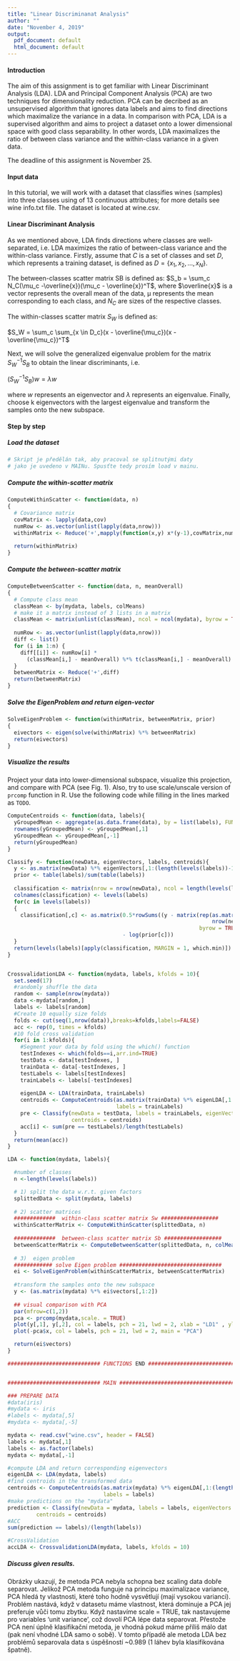 ---
title: "Linear Discriminanat Analysis"
author: ""
date: "November 4, 2019"
output:
  pdf_document: default
  html_document: default
---

#### Introduction
The aim of this assignment is to get familiar with Linear Discriminant Analysis
(LDA). LDA and Principal Component Analysis (PCA) are two techniques
for dimensionality reduction. PCA can be decribed as an unsupervised algorithm that ignores data labels and aims to find directions which maximalize
the variance in a data. In comparison with PCA, LDA is a supervised algorithm and aims to project a dataset onto a lower dimensional space with good
class separability. In other words, LDA maximalizes the ratio of between class variance and the within-class variance in a given data.

The deadline of this assignment is November 25.


#### Input data 
In this tutorial, we will work with a dataset that classifies wines (samples)
into three classes using of 13 continuous attributes; for more details see
wine info.txt file. The dataset is located at wine.csv.

#### Linear Discriminant Analysis
As we mentioned above, LDA finds directions where classes are well-separated,
i.e. LDA maximizes the ratio of between-class variance and the within-class
variance. Firstly, assume that $C$ is a set of classes and set $D$, which represents
a training dataset, is defined as $D = \{x_1, x_2, . . . , x_N \}$.

The between-classes scatter matrix SB is defined as:
$S_b = \sum_c N_C(\mu_c -\overline{x})(\mu_c - \overline{x})^T$, where $\overline{x}$ is a vector represents the overall mean of the data, µ represents the mean corresponding to each class, and $N_C$ are sizes of the respective classes.

The within-classes scatter matrix $S_W$ is defined as:

$S_W = \sum_c \sum_{x \in D_c}(x - \overline{\mu_c})(x - \overline{\mu_c})^T$

Next, we will solve the generalized eigenvalue problem for the matrix $S_W^{-1}S_B$ to obtain the linear discriminants, i.e.

$(S_W^{-1}S_B)w = \lambda w$

where $w$ represents an eigenvector and $\lambda$ represents an eigenvalue. Finally,
choose k eigenvectors with the largest eigenvalue and transform the samples
onto the new subspace.

#### Step by step

##### Load the dataset 
```{r}
# Skript je předělán tak, aby pracoval se splitnutými daty
# jako je uvedeno v MAINu. Spusťte tedy prosím load v mainu.

```

##### Compute the within-scatter matrix 
```{r}
ComputeWithinScatter <- function(data, n)
{
  # Covariance matrix
  covMatrix <- lapply(data,cov)
  numRow <- as.vector(unlist(lapply(data,nrow)))
  withinMatrix <- Reduce('+',mapply(function(x,y) x*(y-1),covMatrix,numRow, SIMPLIFY=FALSE))
  
  return(withinMatrix)
}
```

##### Compute the between-scatter matrix
```{r}
ComputeBetweenScatter <- function(data, n, meanOverall)
{
  # Compute class mean
  classMean <- by(mydata, labels, colMeans)
  # make it a matrix instead of 3 lists in a matrix
  classMean <- matrix(unlist(classMean), ncol = ncol(mydata), byrow = TRUE) 
  
  numRow <- as.vector(unlist(lapply(data,nrow)))
  diff <- list()
  for (i in 1:n) {
    diff[[i]] <- numRow[i] * 
      (classMean[i,] - meanOverall) %*% t(classMean[i,] - meanOverall)
  }
  betweenMatrix <- Reduce('+',diff)
  return(betweenMatrix)
}
```


##### Solve the EigenProblem and return eigen-vector
```{r}
SolveEigenProblem <- function(withinMatrix, betweenMatrix, prior)
{
  eivectors <- eigen(solve(withinMatrix) %*% betweenMatrix)
  return(eivectors)
}
```

##### Visualize the results
Project your data into lower-dimensional subspace, visualize this projection, and compare with PCA (see Fig. 1). Also, try to use scale/unscale
version of `prcomp` function in R. Use the following code while filling in the lines marked as `TODO`.

```{r}
ComputeCentroids <- function(data, labels){
  yGroupedMean <- aggregate(as.data.frame(data), by = list(labels), FUN = mean)
  rownames(yGroupedMean) <- yGroupedMean[,1]
  yGroupedMean <- yGroupedMean[,-1]
  return(yGroupedMean)
}

Classify <- function(newData, eigenVectors, labels, centroids){
  y <- as.matrix(newData) %*% eigenVectors[,1:(length(levels(labels))-1)]
  prior <- table(labels)/sum(table(labels))
  
  classification <- matrix(nrow = nrow(newData), ncol = length(levels(labels)))
  colnames(classification) <- levels(labels)
  for(c in levels(labels))
  {
    classification[,c] <- as.matrix(0.5*rowSums((y - matrix(rep(as.matrix(centroids[c,]),
                                                                nrow(newData)), nrow = nrow(newData),
                                                            byrow = TRUE) )^2)
                                    - log(prior[c]))
  }
  return(levels(labels)[apply(classification, MARGIN = 1, which.min)])
}


CrossvalidationLDA <- function(mydata, labels, kfolds = 10){
  set.seed(17)
  #randomly shuffle the data
  random <- sample(nrow(mydata))
  data <-mydata[random,]
  labels <- labels[random]
  #Create 10 equally size folds
  folds <- cut(seq(1,nrow(data)),breaks=kfolds,labels=FALSE)
  acc <- rep(0, times = kfolds)
  #10 fold cross validation
  for(i in 1:kfolds){
    #Segment your data by fold using the which() function 
    testIndexes <- which(folds==i,arr.ind=TRUE)
    testData <- data[testIndexes, ]
    trainData <- data[-testIndexes, ]
    testLabels <- labels[testIndexes]
    trainLabels <- labels[-testIndexes]
    
    eigenLDA <- LDA(trainData, trainLabels)
    centroids <- ComputeCentroids(as.matrix(trainData) %*% eigenLDA[,1:(length(levels(trainLabels))-1)],
                                  labels = trainLabels)
    pre <- Classify(newData = testData, labels = trainLabels, eigenVectors = eigenLDA,
                    centroids = centroids)
    acc[i] <- sum(pre == testLabels)/length(testLabels)
  }
  return(mean(acc))
}

LDA <- function(mydata, labels){

  #number of classes
  n <-length(levels(labels))

  # 1) split the data w.r.t. given factors
  splittedData <- split(mydata, labels)
  
  # 2) scatter matrices
  #############  within-class scatter matrix Sw ##################
  withinScatterMatrix <- ComputeWithinScatter(splittedData, n)
  
  #############  between-class scatter matrix Sb ##################
  betweenScatterMatrix <- ComputeBetweenScatter(splittedData, n, colMeans(mydata))
  
  # 3)  eigen problem
  ############ solve Eigen problem ################################
  ei <- SolveEigenProblem(withinScatterMatrix, betweenScatterMatrix)
  
  #transform the samples onto the new subspace
  y <- (as.matrix(mydata) %*% ei$vectors[,1:2])
  
  ## visual comparison with PCA
  par(mfrow=c(1,2))
  pca <- prcomp(mydata,scale. = TRUE)
  plot(y[,1], y[,2], col = labels, pch = 21, lwd = 2, xlab = "LD1" , ylab = "LD2", main = "LDA")
  plot(-pca$x, col = labels, pch = 21, lwd = 2, main = "PCA")

  return(ei$vectors)
}

############################# FUNCTIONS END ###################################


############################# MAIN ##########################################

### PREPARE DATA
#data(iris)
#mydata <- iris
#labels <- mydata[,5]
#mydata <- mydata[,-5]

mydata <- read.csv("wine.csv", header = FALSE)
labels <- mydata[,1]
labels <- as.factor(labels)
mydata <- mydata[,-1]

#compute LDA and return corresponding eigenvectors
eigenLDA <- LDA(mydata, labels)
#find centroids in the transformed data
centroids <- ComputeCentroids(as.matrix(mydata) %*% eigenLDA[,1:(length(levels(labels))-1)],
                              labels = labels)
#make predictions on the "mydata"
prediction <- Classify(newData = mydata, labels = labels, eigenVectors = eigenLDA,
         centroids = centroids)
#ACC
sum(prediction == labels)/(length(labels))

#CrossValidation
accLDA <- CrossvalidationLDA(mydata, labels, kfolds = 10)
```

##### Discuss given results.

Obrázky ukazují, že metoda PCA nebyla schopna bez scaling data dobře separovat.
Jelikož PCA metoda funguje na principu maximalizace variance, PCA hledá ty vlastnosti, které toho hodně vysvětlují (mají vysokou varianci). Problém nastává, když v datasetu máme vlastnost, která dominuje a PCA jej preferuje vůči tomu zbytku.
Když nastavíme scale = TRUE, tak nastavujeme pro variables 'unit variance', což dovolí PCA lépe data separovat. Přestože PCA není úplně klasifikační metoda, je vhodná pokud máme příliš málo dat (pak není vhodné LDA samo o sobě). V tomto případě ale metoda LDA bez problémů separovala data s úspěšností ~0.989 (1 láhev byla klasifikována špatně).     
